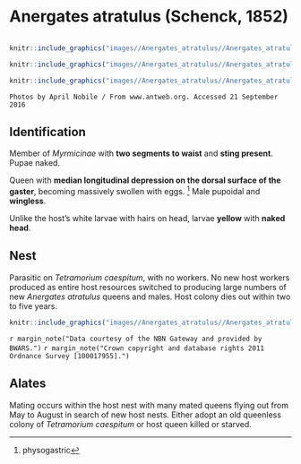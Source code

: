 # **Anergates atratulus** (Schenck, 1852)

```marginfigure
```

```r
knitr::include_graphics("images//Anergates_atratulus//Anergates_atratulus_head.jpg")
```

```r
knitr::include_graphics("images//Anergates_atratulus//Anergates_atratulus_top.jpg")
```

```r
knitr::include_graphics("images//Anergates_atratulus//Anergates_atratulus_side.jpg")
```

```block
Photos by April Nobile / From www.antweb.org. Accessed 21 September 2016
```

## Identification
Member of *Myrmicinae* with **two segments to waist** and **sting present**. Pupae naked.

Queen with **median longitudinal depression on the dorsal surface of the gaster**, becoming massively swollen with eggs. ^[physogastric] Male pupoidal and **wingless**.

Unlike the host's white larvae with hairs on head, larvae **yellow** with **naked head**.

## Nest
Parasitic on *Tetramorium caespitum*, with no workers. No new host workers produced as entire host resources switched to producing large numbers of new *Anergates atratulus* queens and males. Host colony dies out within two to five years.

```r
knitr::include_graphics("images//Anergates_atratulus//Anergates_atratulus_map.png")
```
`r margin_note("Data courtesy of the NBN Gateway and provided by BWARS.")`
`r margin_note("Crown copyright and database rights 2011 Ordnance Survey [100017955].")`

## Alates
Mating occurs within the host nest with many mated queens flying out from  May to August in search of new host nests. Either adopt an old queenless colony of *Tetramorium caespitum* or host queen killed or starved.

\pagebreak
